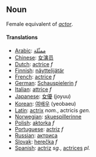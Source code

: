== Noun ==

Female equivalent of ''[[actor]]''.

==== Translations ====

*[[Arabic]]: [[ممثّلة]]
*[[Chinese]]: [[女演员]]
*[[Dutch]]: [[actrice]] ''f''
* [[Finnish]]: [[näyttelijätär]]
*[[French]]: [[actrice]] ''f''
*[[German]]: [[Schauspielerin]] ''f''
*[[Italian]]: [[attrice]] ''f''
*[[Japanese]]: [[女優]] (joyuu)
*[[Korean]]: [[여배우]] (yeobaeu)
*[[Latin]]: [[actrix]] ''nom.'', actricis ''gen.''
*[[Norwegian]]: [[skuespillerinne]]
*[[Polish]]: [[aktorka]] ''f''
*[[Portuguese]]: [[actriz]] ''f''
*[[Russian]]: [[актриса]]
*[[Slovak]]: [[herečka]] ''f''
*[[Spanish]]: [[actriz]] ''sg.'', [[actrices]] ''pl.''